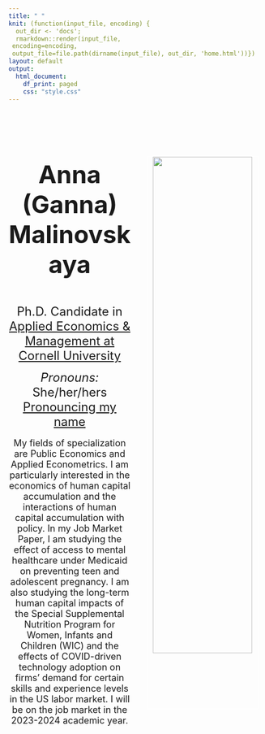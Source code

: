 ```yaml
---
title: " "
knit: (function(input_file, encoding) {
  out_dir <- 'docs';
  rmarkdown::render(input_file,
 encoding=encoding,
 output_file=file.path(dirname(input_file), out_dir, 'home.html'))})
layout: default
output:
  html_document:
    df_print: paged
    css: "style.css"
---
```


</div>
<div style="margin-bottom:20px;">
</div>

::: columns
::: {.column width="50%"}
<br>
<br>
<br>
<center><h1><font size="7"> Anna (Ganna) Malinovskaya</h1></font> </center>
<br>
<center>
<font size="5">Ph.D. Candidate in [Applied Economics & Management at Cornell University](https://dyson.cornell.edu/)</font> 

<font size="5">*Pronouns:* She/her/hers</font>     
<font size="5">[Pronouncing my name](https://namedrop.io/annamalinovskaya)</font>   
</center>
<br>
<center> 
<font size="4"> 
My fields of specialization are Public Economics and Applied Econometrics. I am particularly interested in the economics of human capital accumulation and the interactions of human capital accumulation with policy. In my Job Market Paper, I am studying the effect of access to mental healthcare under Medicaid on preventing teen and adolescent pregnancy. I am also studying the long-term human capital impacts of the Special Supplemental Nutrition Program for Women, Infants and Children (WIC) and the effects of COVID-driven technology adoption on firms' demand for certain skills and experience levels in the US labor market. I will be on the job market in the 2023-2024 academic year.</font> 
</center>

:::

::: {.column width="50%"}
<br>
<br>
<br>
<br>
<br>
<center>
<img src="photo_of_me.jpg" style="width:90%;
border:1px solid; border-color:white">
</center>
:::
:::


</div>
<div style="margin-bottom:10px;">
</div>


<!-- Matomo -->
<script>
  var _paq = window._paq = window._paq || [];
  /* tracker methods like "setCustomDimension" should be called before "trackPageView" */
  _paq.push(['trackPageView']);
  _paq.push(['enableLinkTracking']);
  (function() {
    var u="https://amgithub.matomo.cloud/";
    _paq.push(['setTrackerUrl', u+'matomo.php']);
    _paq.push(['setSiteId', '1']);
    var d=document, g=d.createElement('script'), s=d.getElementsByTagName('script')[0];
    g.async=true; g.src='//cdn.matomo.cloud/amgithub.matomo.cloud/matomo.js'; s.parentNode.insertBefore(g,s);
  })();
</script>
<!-- End Matomo Code -->

